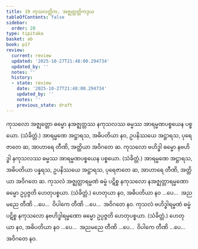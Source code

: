 ```yaml
---
title: 19 ကုသလတ္တိက, အဇ္ဈတ္တတ္တိကဒွယ
tableOfContents: false
sidebar:
  order: 20
type: tipitaka
basket: ab
book: p17
review:
  current: review
  updated: '2025-10-27T21:48:00.294734'
  updated_by: ''
  notes: ''
  history:
  - state: review
    date: '2025-10-27T21:48:00.294734'
    updated_by: ''
    notes: ''
    previous_state: draft
---
```



<ReviewStatus review={frontmatter.review} showDetails={true} />

<HypothesisAnnotation frontmatter={frontmatter} />

<DynamicBreadcrumb />

<Division number="31" book="p17" e="ch" v="40" p="298">

<Paragraph number="82" book="p17">
ကုသလော အဇ္ဈတ္တော ဓမ္မော နအဇ္ဈတ္တဿ နကုသလဿ ဓမ္မဿ အာရမ္မဏပစ္စယေန ပစ္စယော. (သံခိတ္တံ.) အာရမ္မဏေ အဋ္ဌာရသ, အဓိပတိယာ နဝ, ဥပနိဿယေ အဋ္ဌာရသ, ပုရေဇာတေ ဆ, အာဟာရေ တီဏိ, အတ္ထိယာ အဝိဂတေ ဆ.
</Paragraph>

<Paragraph number="83" book="p17">
ကုသလော ဗဟိဒ္ဓါ ဓမ္မော နဗဟိဒ္ဓါ နကုသလဿ ဓမ္မဿ အာရမ္မဏပစ္စယေန ပစ္စယော. (သံခိတ္တံ.) အာရမ္မဏေ အဋ္ဌာရသ, အဓိပတိယာ ပန္နရသ, ဥပနိဿယေ အဋ္ဌာရသ, ပုရေဇာတေ ဆ, အာဟာရေ တီဏိ, အတ္ထိယာ အဝိဂတေ ဆ.
</Paragraph>

</Division>
<Division number="32" book="p17" e="ch" v="40" p="298">

<Paragraph number="84" book="p17">
ကုသလံ အဇ္ဈတ္တာရမ္မဏံ ဓမ္မံ ပဋိစ္စ နကုသလော နအဇ္ဈတ္တာရမ္မဏော ဓမ္မော ဥပ္ပဇ္ဇတိ ဟေတုပစ္စယာ. (သံခိတ္တံ.) ဟေတုယာ နဝ, အဓိပတိယာ နဝ …ပေ…  အညမညေ တီဏိ …ပေ…  ဝိပါကေ တီဏိ …ပေ…  အဝိဂတေ နဝ.
</Paragraph>

<Paragraph number="85" book="p17">
ကုသလံ ဗဟိဒ္ဓါရမ္မဏံ ဓမ္မံ ပဋိစ္စ နကုသလော နဗဟိဒ္ဓါရမ္မဏော ဓမ္မော ဥပ္ပဇ္ဇတိ ဟေတုပစ္စယာ. (သံခိတ္တံ.) ဟေတုယာ နဝ, အဓိပတိယာ နဝ …ပေ…  အညမညေ တီဏိ …ပေ…  ဝိပါကေ တီဏိ …ပေ…  အဝိဂတေ နဝ.
</Paragraph>
</Division>